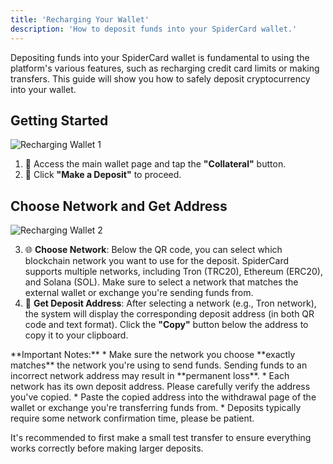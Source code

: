 ```yaml
---
title: 'Recharging Your Wallet'
description: 'How to deposit funds into your SpiderCard wallet.'
---
```


<Info>
Depositing funds into your SpiderCard wallet is fundamental to using the platform's various features, such as recharging credit card limits or making transfers. This guide will show you how to safely deposit cryptocurrency into your wallet.
</Info>

## Getting Started

![Recharging Wallet 1](https://milways.gitbook.io/~gitbook/image?url=https%3A%2F%2Fcontent.gitbook.com%2Fcontent%2FWk98YWM2MHtAzSHwvK6L%2Fblobs%2FbIaRzPGERHlKnBLIVzHC%2F2.png&width=768&dpr=4&quality=100&sign=4d73eebb&sv=2)

1. 💼 Access the main wallet page and tap the **"Collateral"** button.
2. 🔄 Click **"Make a Deposit"** to proceed.

## Choose Network and Get Address

![Recharging Wallet 2](https://milways.gitbook.io/~gitbook/image?url=https%3A%2F%2Fcontent.gitbook.com%2Fcontent%2FWk98YWM2MHtAzSHwvK6L%2Fblobs%2Fum4rJVKVv0uWvP7tNHpc%2F3.png&width=768&dpr=4&quality=100&sign=ac44496c&sv=2)

3. 🌐 **Choose Network**: Below the QR code, you can select which blockchain network you want to use for the deposit. SpiderCard supports multiple networks, including Tron (TRC20), Ethereum (ERC20), and Solana (SOL). Make sure to select a network that matches the external wallet or exchange you're sending funds from.
4. 🔢 **Get Deposit Address**: After selecting a network (e.g., Tron network), the system will display the corresponding deposit address (in both QR code and text format). Click the **"Copy"** button below the address to copy it to your clipboard.

<Warning>
**Important Notes:**
* Make sure the network you choose **exactly matches** the network you're using to send funds. Sending funds to an incorrect network address may result in **permanent loss**.
* Each network has its own deposit address. Please carefully verify the address you've copied.
* Paste the copied address into the withdrawal page of the wallet or exchange you're transferring funds from.
* Deposits typically require some network confirmation time, please be patient.
</Warning>

<Tip>It's recommended to first make a small test transfer to ensure everything works correctly before making larger deposits.</Tip>
